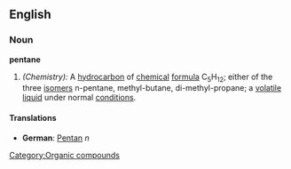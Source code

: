 ==English==
===Noun===
'''pentane'''
#''(Chemistry):'' A [[hydrocarbon]] of [[chemical]] [[formula]] C<sub>5</sub>H<sub>12</sub>; either of the three [[isomer]]s n-pentane, methyl-butane, di-methyl-propane; a [[volatile]] [[liquid]] under normal [[condition]]s.

====Translations====
*'''German''': [[Pentan]] ''n''

[[Category:Organic compounds]]